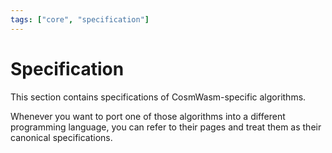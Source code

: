 ```yaml
---
tags: ["core", "specification"]
---
```


# Specification

This section contains specifications of CosmWasm-specific algorithms.

Whenever you want to port one of those algorithms into a different programming
language, you can refer to their pages and treat them as their canonical
specifications.
